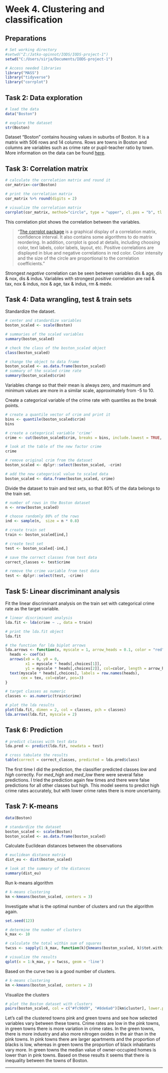 # Week 4. Clustering and classification

## Preparations

```r
# Set working directory
#setwd("Z:/Jatko-opinnot/IODS/IODS-project-1")
setwd("C:/Users/sirja/Documents/IODS-project-1")

# Access needed libraries
library("MASS")
library("tidyverse")
library("corrplot")

```

## Task 2: Data exploration
```r
# load the data
data("Boston")

# explore the dataset
str(Boston)
```

Dataset "Boston" contains housing values in suburbs of Boston. It is a matrix with 506 rows and 14 columns. Rows are towns in Boston and columns are variables such as crime rate  or pupil-teacher ratio by town.
More information on the data can be found [here](https://stat.ethz.ch/R-manual/R-devel/library/MASS/html/Boston.html).


## Task 3: Correlation matrix
```r
# calculate the correlation matrix and round it
cor_matrix<-cor(Boston) 

# print the correlation matrix
cor_matrix %>% round(digits = 2)

# visualize the correlation matrix
corrplot(cor_matrix, method="circle", type = "upper", cl.pos = "b", tl.pos = "d", tl.cex = 0.6)

```

This correlation plot shows the correlation between the variables. 

>  "[The corrplot package](https://cran.r-project.org/web/packages/corrplot/vignettes/corrplot-intro.html) is a graphical display of a correlation matrix, confidence interval. It also contains some algorithms to do matrix reordering. In addition, corrplot is good at details, including choosing color, text labels, color labels, layout, etc. 
Positive correlations are displayed in blue and negative correlations in red color. Color intensity and the size of the circle are proportional to the correlation coefficients."

Strongest *negative* correlation can be seen between variables dis & age, dis & nox, dis & indus.
Variables with strongest *positive* correlation are rad & tax, nox & indus, nox & age, tax & indus, rm & medv.


## Task 4: Data wrangling, test & train sets
Standardize the dataset.
```r
# center and standardize variables
boston_scaled <- scale(Boston)

# summaries of the scaled variables
summary(boston_scaled)

# check the class of the boston_scaled object
class(boston_scaled)

# change the object to data frame
boston_scaled <- as.data.frame(boston_scaled)
# summary of the scaled crime rate
summary(boston_scaled$crim)

```

Variables change so that their mean is always zero, and maximum and minimum values are more in a similar scale, approximately from -5 to 10.


Create a categorical variable of the crime rate with quantiles as the break points.
```r
# create a quantile vector of crim and print it
bins <- quantile(boston_scaled$crim)
bins

# create a categorical variable 'crime'
crime <- cut(boston_scaled$crim, breaks = bins, include.lowest = TRUE, label = c("low", "med_low", "med_high", "high"))

# look at the table of the new factor crime
crime

# remove original crim from the dataset
boston_scaled <- dplyr::select(boston_scaled, -crim)

# add the new categorical value to scaled data
boston_scaled <- data.frame(boston_scaled, crime)

```


Divide the dataset to train and test sets, so that 80% of the data belongs to the train set.
```r
# number of rows in the Boston dataset 
n <- nrow(boston_scaled)

# choose randomly 80% of the rows
ind <- sample(n,  size = n * 0.8)

# create train set
train <- boston_scaled[ind,]

# create test set 
test <- boston_scaled[-ind,]

# save the correct classes from test data
correct_classes <- test$crime

# remove the crime variable from test data
test <- dplyr::select(test, -crime)
```

## Task 5: Linear discriminant analysis
Fit the linear discriminant analysis on the train set with categorical crime rate as the target variable.
```r
# linear discriminant analysis
lda.fit <- lda(crime ~ ., data = train)

# print the lda.fit object
lda.fit

# the function for lda biplot arrows
lda.arrows <- function(x, myscale = 1, arrow_heads = 0.1, color = "red", tex = 0.75, choices = c(1,2)){
  heads <- coef(x)
  arrows(x0 = 0, y0 = 0, 
         x1 = myscale * heads[,choices[1]], 
         y1 = myscale * heads[,choices[2]], col=color, length = arrow_heads)
  text(myscale * heads[,choices], labels = row.names(heads), 
       cex = tex, col=color, pos=3)
}

# target classes as numeric
classes <- as.numeric(train$crime)

# plot the lda results
plot(lda.fit, dimen = 2, col = classes, pch = classes)
lda.arrows(lda.fit, myscale = 2)

```


## Task 6: Prediction
```r
# predict classes with test data
lda.pred <- predict(lda.fit, newdata = test)

# cross tabulate the results
table(correct = correct_classes, predicted = lda.pred$class)
```

The first time I did the prediction, the classifier predicted classes *low* and *high* correctly. For *med_high* and *med_low* there were several false predictions. I tried the prediction again few times and there were false predictions for all other classes but high. This model seems to predict high crime rates accurately, but with lower crime rates there is more uncertainty.


## Task 7: K-means

```r
data(Boston)

# standardize the dataset
boston_scaled <- scale(Boston)
boston_scaled <- as.data.frame(boston_scaled)
```

Calculate Euclidean distances between the observations
```r
# euclidean distance matrix
dist_eu <- dist(boston_scaled)

# look at the summary of the distances
summary(dist_eu)
```


Run k-means algorithm
```r
# k-means clustering
km <-kmeans(boston_scaled, centers = 3)

```

Investigate what is the optimal number of clusters and run the algorithm again.

```r
set.seed(123)

# determine the number of clusters
k_max <- 10

# calculate the total within sum of squares
twcss <- sapply(1:k_max, function(k){kmeans(boston_scaled, k)$tot.withinss})

# visualize the results
qplot(x = 1:k_max, y = twcss, geom = 'line')
```

Based on the curve two is a good number of clusters.

```r
# k-means clustering
km <-kmeans(boston_scaled, centers = 2)

```

Visualize the clusters
```r
# plot the Boston dataset with clusters
pairs(boston_scaled, col = c("#fc90d9", "#8de6a0")[km$cluster], lower.panel = NULL) 

```

Let's call the clustered towns pink and green towns and see how selected variables vary between these towns. 
Crime rates are low in the pink towns, in green towns there is more variation in crime rates. In the green towns, there is more industry and also more nitrogen oxides in the air than in the pink towns.
In pink towns there are larger apartments and the proportion of blacks is low, whereas in green towns the proportion of black inhabitants vary more. In green towns the median value of owner-occupied homes is lower than in pink towns.
Based on these results it seems that there is inequality between the towns of Boston.

***